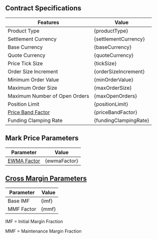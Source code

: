 
## Contract Specifications

| Features                     | Value                  |
| ---------------------------- | ---------------------- |
| Product Type                 | {productType}          |
| Settlement Currency          | {settlementCurrency}   |
| Base Currency                | {baseCurrency}         |
| Quote Currency               | {quoteCurrency}        |
| Price Tick Size              | {tickSize}             |
| Order Size Increment         | {orderSizeIncrement}   |
| Minimum Order Value          | {minOrderValue}        |
| Maximum Order Size           | {maxOrderSize}         |
| Maximum Number of Open Orders| {maxOpenOrders}        |
| Position Limit               | {positionLimit}        |
| [Price Band Factor](https://docs.paradex.trade/risk-system/price-bands) | {priceBandFactor} |
| Funding Clamping Rate        | {fundingClampingRate}  |

## Mark Price Parameters

| Parameter      | Value    |
| -------------- | -------- |
| [EWMA Factor](../../../risk-system/mark-price-calculation#funding-rate-formula) | {ewmaFactor} |

## [Cross Margin Parameters](/documentation/risk-system/cross-margin-requirement#margin-fractions)

| Parameter      | Value    |
| -------------- | -------- |
| Base <span style="cursor: pointer;" title="Initial Margin Fraction">IMF</span>   | {imf}    |
| <span style="cursor: pointer;" title="Maintenance Margin Fraction">MMF</span> Factor | {mmf}    |

IMF = Initial Margin Fraction

MMF = Maintenance Margin Fraction
